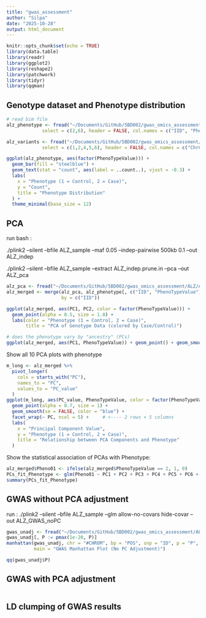 ```yaml
---
title: "gwas_assessment"
author: "Silpa"
date: "2025-10-28"
output: html_document
---
```


```r
knitr::opts_chunk$set(echo = TRUE)
library(data.table)
library(readr)
library(ggplot2)
library(reshape2)
library(patchwork)
library(tidyr)
library(qqman)
```

## Genotype dataset and Phenotype distribution

```r
# read bim file 
alz_phenotype <- fread("~/Documents/GitHub/5BD002/gwas_omics_assessment/ALZ/ALZ_sample.fam",
             select = c(2,6), header = FALSE, col.names = c("IID", "PhenoTypeValue"))

alz_variants <- fread("~/Documents/GitHub/5BD002/gwas_omics_assessment/ALZ/ALZ_sample.bim",
             select = c(1,2,4,5,6), header = FALSE, col.names = c("ChrCode", "VarID", "BasePairCoord", "Allele1", "Allele2"))
```

```r
ggplot(alz_phenotype, aes(factor(PhenoTypeValue))) +
  geom_bar(fill = "steelblue") +
  geom_text(stat = "count", aes(label = ..count..), vjust = -0.3) +
  labs(
    x = "Phenotype (1 = Control, 2 = Case)",
    y = "Count",
    title = "Phenotype Distribution"
  ) +
  theme_minimal(base_size = 12)
```

## PCA 

run bash : 

./plink2 --silent  --bfile ALZ_sample --maf 0.05  --indep-pairwise 500kb 0.1  --out ALZ_indep

./plink2 --silent  --bfile ALZ_sample  --extract ALZ_indep.prune.in  --pca --out ALZ_pca

```r
alz_pca <- fread("~/Documents/GitHub/5BD002/gwas_omics_assessment/ALZ/ALZ_pca.eigenvec")
alz_merged <- merge(alz_pca, alz_phenotype[, c("IID", "PhenoTypeValue")],
                    by = c("IID"))

ggplot(alz_merged, aes(PC1, PC2, color = factor(PhenoTypeValue))) +
  geom_point(alpha = 0.5, size = 1.8) +
  labs(color = "Phenotype (1 = Control, 2 = Case)",
       title = "PCA of Genotype Data (colored by Case/Control)")

# does the phenotype vary by "ancestry" (PCs)
ggplot(alz_merged, aes(PC1, PhenoTypeValue)) + geom_point() + geom_smooth()
```

Show all 10 PCA plots with phenotype
```r
m_long <- alz_merged %>%
  pivot_longer(
    cols = starts_with("PC"),
    names_to = "PC",
    values_to = "PC_value"
  )
ggplot(m_long, aes(PC_value, PhenoTypeValue, color = factor(PhenoTypeValue))) +
  geom_point(alpha = 0.7, size = 1) +
  geom_smooth(se = FALSE, color = "blue") +
  facet_wrap(~ PC, ncol = 5) +     # <---- 2 rows × 5 columns
  labs(
    x = "Principal Component Value",
    y = "Phenotype (1 = Control, 2 = Case)",
    title = "Relationship between PCA Components and Phenotype"
  )
```

Show the statistical association of PCAs with Phenotype:

```r
alz_merged$Pheno01 <- ifelse(alz_merged$PhenoTypeValue == 2, 1, 0)
PCs_fit_Phenotype <- glm(Pheno01 ~ PC1 + PC2 + PC3 + PC4 + PC5 + PC6 + PC7 + PC8 + PC9 + PC10, data = alz_merged, family = binomial())
summary(PCs_fit_Phenotype)
```


## GWAS without PCA adjustment

run : ./plink2 --silent --bfile ALZ_sample --glm allow-no-covars hide-covar  --out ALZ_GWAS_noPC

```r
gwas_unadj <- fread("~/Documents/GitHub/5BD002/gwas_omics_assessment/ALZ/ALZ_GWAS_noPC.PHENO1.glm.logistic.hybrid")
gwas_unadj[, P := pmax(1e-20, P)]
manhattan(gwas_unadj, chr = "#CHROM", bp = "POS", snp = "ID", p = "P",
          main = "GWAS Manhattan Plot (No PC Adjustment)")
```

```r
qq(gwas_unadj$P)
```


## GWAS with PCA adjustment

```r
```

## LD clumping of GWAS results

```r
```

